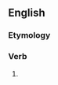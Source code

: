 ==English==

===Etymology===
{{suffix|suppose|est|lang=en}}

===Verb===
{{head|en|verb form}}

# {{en-archaic second-person singular of|suppose|lang=en}}